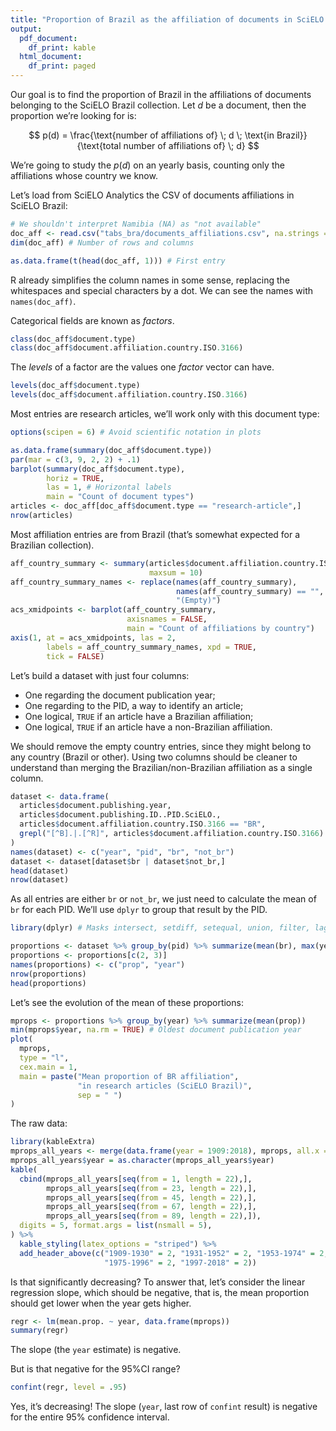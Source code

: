 ```yaml
---
title: "Proportion of Brazil as the affiliation of documents in SciELO Brazil"
output:
  pdf_document:
    df_print: kable
  html_document:
    df_print: paged
---
```


Our goal is to find the proportion of Brazil in the affiliations of documents
belonging to the SciELO Brazil collection.
Let $d$ be a document, then the proportion we're looking for is:

$$
p(d) = \frac{\text{number of affiliations of} \; d \; \text{in Brazil}}
            {\text{total number of affiliations of} \; d}
$$

We're going to study the $p(d)$ on an yearly basis,
counting only the affiliations whose country we know.

Let's load from SciELO Analytics
the CSV of documents affiliations in SciELO Brazil:

```r
# We shouldn't interpret Namibia (NA) as "not available"
doc_aff <- read.csv("tabs_bra/documents_affiliations.csv", na.strings = c())
dim(doc_aff) # Number of rows and columns
```

```r
as.data.frame(t(head(doc_aff, 1))) # First entry
```

R already simplifies the column names in some sense,
replacing the whitespaces and special characters by a dot.
We can see the names with `names(doc_aff)`.

Categorical fields are known as *factors*.

```r
class(doc_aff$document.type)
class(doc_aff$document.affiliation.country.ISO.3166)
```

The *levels* of a factor are the values one *factor* vector can have.

```r
levels(doc_aff$document.type)
levels(doc_aff$document.affiliation.country.ISO.3166)
```

Most entries are research articles,
we'll work only with this document type:

```r
options(scipen = 6) # Avoid scientific notation in plots
```

```r
as.data.frame(summary(doc_aff$document.type))
par(mar = c(3, 9, 2, 2) + .1)
barplot(summary(doc_aff$document.type),
        horiz = TRUE,
        las = 1, # Horizontal labels
        main = "Count of document types")
articles <- doc_aff[doc_aff$document.type == "research-article",]
nrow(articles)
```

Most affiliation entries are from Brazil
(that's somewhat expected for a Brazilian collection).

```r
aff_country_summary <- summary(articles$document.affiliation.country.ISO.3166,
                               maxsum = 10)
aff_country_summary_names <- replace(names(aff_country_summary),
                                     names(aff_country_summary) == "",
                                     "(Empty)")
acs_xmidpoints <- barplot(aff_country_summary,
                          axisnames = FALSE,
                          main = "Count of affiliations by country")
axis(1, at = acs_xmidpoints, las = 2,
        labels = aff_country_summary_names, xpd = TRUE,
        tick = FALSE)
```

Let's build a dataset with just four columns:

* One regarding the document publication year;
* One regarding to the PID, a way to identify an article;
* One logical, `TRUE` if an article have a Brazilian affiliation;
* One logical, `TRUE` if an article have a non-Brazilian affiliation.

We should remove the empty country entries,
since they might belong to any country (Brazil or other).
Using two columns should be cleaner to understand
than merging the Brazilian/non-Brazilian affiliation as a single column.

```r
dataset <- data.frame(
  articles$document.publishing.year,
  articles$document.publishing.ID..PID.SciELO.,
  articles$document.affiliation.country.ISO.3166 == "BR",
  grepl("[^B].|.[^R]", articles$document.affiliation.country.ISO.3166)
)
names(dataset) <- c("year", "pid", "br", "not_br")
dataset <- dataset[dataset$br | dataset$not_br,]
head(dataset)
nrow(dataset)
```

As all entries are either `br` or `not_br`,
we just need to calculate the mean of `br` for each PID.
We'll use `dplyr` to group that result by the PID.

```r
library(dplyr) # Masks intersect, setdiff, setequal, union, filter, lag
```

```r
proportions <- dataset %>% group_by(pid) %>% summarize(mean(br), max(year))
proportions <- proportions[c(2, 3)]
names(proportions) <- c("prop", "year")
nrow(proportions)
head(proportions)
```

Let's see the evolution of the mean of these proportions:

```r
mprops <- proportions %>% group_by(year) %>% summarize(mean(prop))
min(mprops$year, na.rm = TRUE) # Oldest document publication year
plot(
  mprops,
  type = "l",
  cex.main = 1,
  main = paste("Mean proportion of BR affiliation",
               "in research articles (SciELO Brazil)",
               sep = " ")
)
```

The raw data:

```r
library(kableExtra)
mprops_all_years <- merge(data.frame(year = 1909:2018), mprops, all.x = TRUE)
mprops_all_years$year = as.character(mprops_all_years$year)
kable(
  cbind(mprops_all_years[seq(from = 1, length = 22),],
        mprops_all_years[seq(from = 23, length = 22),],
        mprops_all_years[seq(from = 45, length = 22),],
        mprops_all_years[seq(from = 67, length = 22),],
        mprops_all_years[seq(from = 89, length = 22),]),
  digits = 5, format.args = list(nsmall = 5),
) %>%
  kable_styling(latex_options = "striped") %>%
  add_header_above(c("1909-1930" = 2, "1931-1952" = 2, "1953-1974" = 2,
                     "1975-1996" = 2, "1997-2018" = 2))
```

Is that significantly decreasing?
To answer that, let's consider the linear regression slope,
which should be negative,
that is, the mean proportion should get lower
when the year gets higher.

```r
regr <- lm(mean.prop. ~ year, data.frame(mprops))
summary(regr)
```

The slope (the `year` estimate) is negative.

But is that negative for the $95\% \text{CI}$ range?

```r
confint(regr, level = .95)
```

Yes, it's decreasing!
The slope (`year`, last row of `confint` result)
is negative for the entire $95\%$ confidence interval.
